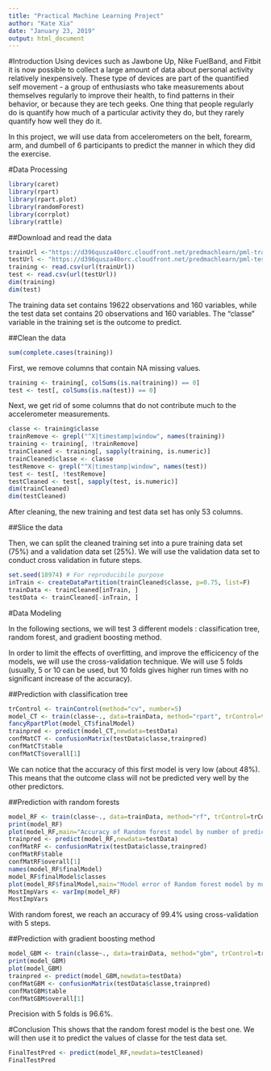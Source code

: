 ---
title: "Practical Machine Learning Project"
author: "Kate Xia"
date: "January 23, 2019"
output: html_document
---
#Introduction
Using devices such as Jawbone Up, Nike FuelBand, and Fitbit it is now possible to collect a large amount of data about personal activity relatively inexpensively. These type of devices are part of the quantified self movement - a group of enthusiasts who take measurements about themselves regularly to improve their health, to find patterns in their behavior, or because they are tech geeks. One thing that people regularly do is quantify how much of a particular activity they do, but they rarely quantify how well they do it.

In this project, we will use data from accelerometers on the belt, forearm, arm, and dumbell of 6 participants to predict the manner in which they did the exercise.

#Data Processing
```{r, cache=TRUE, message=FALSE}
library(caret)
library(rpart)
library(rpart.plot)
library(randomForest)
library(corrplot)
library(rattle)
```
##Download and read the data
```{r, cache=TRUE}
trainUrl <-"https://d396qusza40orc.cloudfront.net/predmachlearn/pml-training.csv"
testUrl <- "https://d396qusza40orc.cloudfront.net/predmachlearn/pml-testing.csv"
training <- read.csv(url(trainUrl))
test <- read.csv(url(testUrl))
dim(training)
dim(test)
```
The training data set contains 19622 observations and 160 variables, while the test data set contains 20 observations and 160 variables. The "classe" variable in the training set is the outcome to predict.

##Clean the data
```{r, cache=TRUE}
sum(complete.cases(training))
```
First, we remove columns that contain NA missing values.
```{r, cache=TRUE}
training <- training[, colSums(is.na(training)) == 0]
test <- test[, colSums(is.na(test)) == 0]
```
Next, we get rid of some columns that do not contribute much to the accelerometer measurements.
```{r, cache=TRUE}
classe <- training$classe
trainRemove <- grepl("^X|timestamp|window", names(training))
training <- training[, !trainRemove]
trainCleaned <- training[, sapply(training, is.numeric)]
trainCleaned$classe <- classe
testRemove <- grepl("^X|timestamp|window", names(test))
test <- test[, !testRemove]
testCleaned <- test[, sapply(test, is.numeric)]
dim(trainCleaned)
dim(testCleaned)
```
After cleaning, the new training and test data set has only 53 columns.

##Slice the data

Then, we can split the cleaned training set into a pure training data set (75%) and a validation data set (25%). We will use the validation data set to conduct cross validation in future steps.
```{r, cache=TRUE}
set.seed(18974) # For reproducibile purpose
inTrain <- createDataPartition(trainCleaned$classe, p=0.75, list=F)
trainData <- trainCleaned[inTrain, ]
testData <- trainCleaned[-inTrain, ]
```

#Data Modeling

In the following sections, we will test 3 different models : classification tree, random forest, and gradient boosting method.

In order to limit the effects of overfitting, and improve the efficicency of the models, we will use the cross-validation technique. We will use 5 folds (usually, 5 or 10 can be used, but 10 folds gives higher run times with no significant increase of the accuracy).

##Prediction with classification tree
```{r, cache=TRUE, message=FALSE}
trControl <- trainControl(method="cv", number=5)
model_CT <- train(classe~., data=trainData, method="rpart", trControl=trControl)
fancyRpartPlot(model_CT$finalModel)
trainpred <- predict(model_CT,newdata=testData)
confMatCT <- confusionMatrix(testData$classe,trainpred)
confMatCT$table
confMatCT$overall[1]
```
We can notice that the accuracy of this first model is very low (about 48%). This means that the outcome class will not be predicted very well by the other predictors.

##Prediction with random forests
```{r, cache=TRUE, message=FALSE}
model_RF <- train(classe~., data=trainData, method="rf", trControl=trControl, verbose=FALSE)
print(model_RF)
plot(model_RF,main="Accuracy of Random forest model by number of predictors")
trainpred <- predict(model_RF,newdata=testData)
confMatRF <- confusionMatrix(testData$classe,trainpred)
confMatRF$table
confMatRF$overall[1]
names(model_RF$finalModel)
model_RF$finalModel$classes
plot(model_RF$finalModel,main="Model error of Random forest model by number of trees")
MostImpVars <- varImp(model_RF)
MostImpVars
```
With random forest, we reach an accuracy of 99.4% using cross-validation with 5 steps.

##Prediction with gradient boosting method
```{r, cache=TRUE, message=FALSE}
model_GBM <- train(classe~., data=trainData, method="gbm", trControl=trControl, verbose=FALSE)
print(model_GBM)
plot(model_GBM)
trainpred <- predict(model_GBM,newdata=testData)
confMatGBM <- confusionMatrix(testData$classe,trainpred)
confMatGBM$table
confMatGBM$overall[1]
```
Precision with 5 folds is 96.6%.

#Conclusion
This shows that the random forest model is the best one. We will then use it to predict the values of classe for the test data set.
```{r}
FinalTestPred <- predict(model_RF,newdata=testCleaned)
FinalTestPred
```